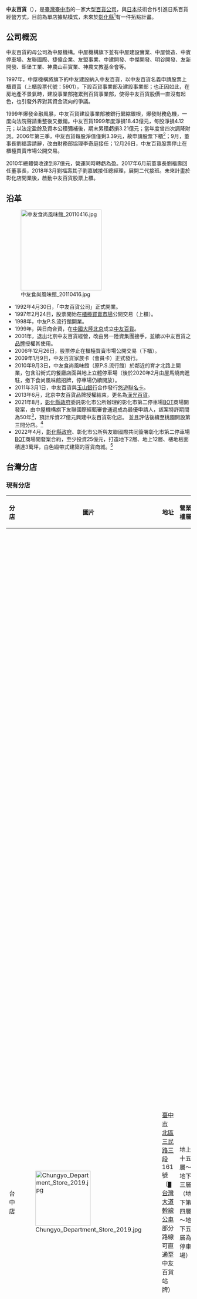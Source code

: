 {{Infobox Company 
| company_name = 中友百貨股份有限公司
| company_name_en = Chungyo Department Store Co., Ltd.
| company_logo = Chungyo Department Store logo.svg
| image = 
| company_type = [[非上市公司|非上市公司]]
| company_slogan = 
| traded_as = 
| local_code_name =  TW
| local_code =  28411026
| trading_name = 中友百貨
| foundation = 1990年7月14日
| location = {{ROC-TWN}}<br>[[臺中市|臺中市]][[西屯區|西屯區]]福和里臺灣大道四段925號28樓之2
| locations = 1 
| area_served = {{TW}}
| key_people =  [[董事長|董事長]]：劉福壽<br>[[總經理|總經理]]：劉嘉誠
| industry = 貿易百貨
| products = 百貨買賣
| capital = [[新台幣|新台幣]]234,306,000元
| revenue = [[新台幣|新台幣]]72.8億元（2021年）
| operating_income = 
| profit = 
| market_value = 
| num_employees =
| P/E ratio =
| earnings per share = 
| Net asset value = 
| accounting_period = 每年12月 （月制會計年度）
| parent = 中屋建設實業股份有限公司
| divisions = 
| subsid = 
| homepage = https://www.chungyo.com.tw/#
| footnotes = 
}}

'''中友百貨'''（{{lang-en|'''Chungyo Department Store'''}}），是[[臺灣|臺灣]][[臺中市|臺中市]]的一家大型[[百貨公司|百貨公司]]，與[[日本|日本]]{{link-ja|松屋 (百貨店)|松屋 (百貨店)|松屋百貨}}技術合作引進日系百貨經營方式，目前為單店據點模式，未來於[[彰化縣#商業活動|彰化縣]]<ref>{{cite news |title=中友百貨確定插旗彰化 新館預計2024年開幕 |url=https://udn.com/news/story/7325/5679175 |accessdate=2021-08-19 |archive-date=2021-08-19 |archive-url=https://web.archive.org/web/20210819125004/https://udn.com/news/story/7325/5679175 |dead-url=no }}</ref>有一件拓點計畫。

== 公司概況 ==
中友百貨的母公司為中屋機構。中屋機構旗下並有中屋建設實業、中屋營造、中賓停車場、友聯國際、捷偉企業、友盟事業、中建開發、中傑開發、明谷開發、友新開發、鉅堡工業、神農山莊實業、神農文教基金會等。 

1997年，中屋機構將旗下的中友建設納入中友百貨，以中友百貨名義申請股票上櫃買賣（上櫃股票代號：5901），下設百貨事業部及建設事業部；也正因如此，在房地產不景氣時，建設事業部拖累到百貨事業部，使得中友百貨股價一直沒有起色，也引發外界對其資金流向的爭議。

1999年爆發金融風暴，中友百貨建設事業部被銀行緊縮銀根，爆發財務危機，一度向法院聲請重整後又撤銷。中友百貨1999年度淨損18.43億元，每股淨損4.12元；以法定盈餘及資本公積彌補後，期末累積虧損3.21億元；當年度曾四次調降財測。2006年第三季，中友百貨每股淨值僅剩3.39元，故申請股票下櫃<ref>{{cite news|language=zh|author=張嘉伶|url=https://tw.finance.appledaily.com/daily/20060420/2550464/|title=中友百貨 2度聲請重整|publisher=蘋果日報|date=2006-04-20|accessdate=2020-02-25|archive-date=2020-05-04|archive-url=https://web.archive.org/web/20200504121227/https://tw.finance.appledaily.com/daily/20060420/2550464/|dead-url=no}}</ref>；9月，董事長劉福壽請辭，改由財務部協理李奇庭接任；12月26日，中友百貨股票停止在櫃檯買賣市場公開交易。

2010年總體營收達到87億元，營運同時轉虧為盈。2017年6月前董事長劉福壽回任董事長，2018年3月劉福壽其子劉嘉誠接任總經理，展開二代接班。未來計畫於彰化店開業後，啟動中友百貨股票上櫃。

== 沿革 ==
[[File:中友食尚風味館_20110416.jpg|220px]]

*1992年4月30日，「中友百貨公司」正式開業。
*1997年2月24日，股票開始在[[中華民國證券櫃檯買賣中心|櫃檯買賣市場]]公開交易（上櫃）。
*1998年，中友P.S.流行館開業。
*1999年，與日商合資，在[[中國大陸|中國大陸]][[北京|北京]]成立[[漢光百貨|中友百貨]]。
*2001年，退出北京中友百貨經營，改由另一陸資集團接手，並續以中友百貨之[[品牌|品牌]]授權其使用。
*2006年12月26日，股票停止在櫃檯買賣市場公開交易（下櫃）。
*2009年1月9日，中友百貨家族卡（會員卡）正式發行。
*2010年9月3日，中友食尚風味館（原P.S.流行館）於鄰近的育才北路上開業，包含沿街式的餐廳店面與地上立體停車場（後於2020年2月由屋馬燒肉進駐，撤下食尚風味館招牌，停車場仍續開放）。
*2011年3月1日，中友百貨與[[玉山銀行|玉山銀行]]合作發行[[悠遊聯名卡|悠遊聯名卡]]。
*2013年6月，北京中友百貨品牌授權結束，更名為[[漢光百貨|漢光百貨]]。
*2021年8月，[[彰化縣政府|彰化縣政府]]委託彰化市公所辦理的彰化市第二停車場[[BOT|BOT]]商場開發案，由中屋機構旗下友聯國際經甄審會通過成為最優申請人，該案特許期間為50年<ref>{{cite news|language=zh|author=楊文琳|url=https://news.housefun.com.tw/news/article/901961307787.html|title=中友百貨旗下　友聯插旗彰化綜合商場|publisher=聯合新聞網|date=2021-08-18|accessdate=2022-03-04|archive-date=2022-03-03|archive-url=https://web.archive.org/web/20220303204937/https://news.housefun.com.tw/news/article/901961307787.html}}</ref>，預計斥資27億元興建中友百貨彰化店。 並且評估後續至桃園開設第三間分店。<ref>{{cite news|language=zh|author=楊文琳|url=https://www.upmedia.mg/news_info.php?SerialNo=123788|title=進擊的中友百貨　台中最老牌百貨將拓店並朝重新上市櫃邁進|publisher=上報|date=2021-09-07|accessdate=2021-09-09|archive-date=2021-09-09|archive-url=https://web.archive.org/web/20210909095030/https://www.upmedia.mg/news_info.php?SerialNo=123788}}</ref>
*2022年4月，[[彰化縣政府|彰化縣政府]]、彰化市公所與友聯國際共同簽署彰化市第二停車場[[BOT|BOT]]商場開發案合約，至少投資25億元，打造地下2層、地上12層、樓地板面積達3萬坪，白色緞帶式建築的百貨商城。<ref>{{cite news|language=zh|author=吳敏菁|url=https://www.chinatimes.com/newspapers/20220421000687-260107?chdtv|title=中友百貨彰化館BOT案簽約|publisher=中國時報|date=2022-04-21|accessdate=2022-04-30|archive-date=2022-04-29|archive-url=https://web.archive.org/web/20220429173036/https://www.chinatimes.com/newspapers/20220421000687-260107?chdtv}}</ref>

== 台灣分店 ==
=== 現有分店 ===
{| class="wikitable" 
|-
!分店||圖片||地址||營業樓層||營業面積||簡介
|-
|台中店||[[File:Chungyo_Department_Store_2019.jpg|150px]]||[[臺中市|臺中市]][[北區_(台中市)|北區]][[三民路|三民路三段]]161號（<small><span style="color:{{臺中捷運色彩|藍}}">█</span></small> [[臺中市優化公車專用道|台灣大道幹線公車]]部分路線可直通至中友百貨站牌）||地上十五層～地下三層（地下第四層～地下五層為停車場）||22,000坪||1992年4月30日開業，位於「世紀21廣場」大樓內，由A、B、C三棟建築組成，各館間於各樓層以空橋相互連通，建築總樓地板面積約27,000坪，商場樓地板面積約22,000坪。中友百貨與一中街共同建構出[[一中商圈|一中商圈]]，開業初期高樓層設有電影院、KTV、保齡球館<ref>{{cite news |language =zh |author =宋健生  |title =中友集團 展開二代接班|publisher =經濟日報 |date =2021-08-18 |accessdate =2022-03-04}}</ref>、[[迪斯可|Disco]]舞廳（皆已撤出），當時為台中市首見的大型百貨公司，並附設240個汽車停車位，使得1990年代日正當中，但受限百貨規模較小且停車不易，分布於自由路、中正路（今台灣大道）的[[台中車站|台中車站]]站前百貨商圈逐步轉移；1994年至1998年間的單店業績排名全台百貨第二，僅次於[[太平洋崇光百貨|太平洋崇光百貨]]台北忠孝館，並於2011年達到89億元的高峰<ref>{{cite news |language =zh |author =宋健生 |title =中友百貨插旗彰化 背後老闆是台中神祕營建業大咖|publisher =經濟日報 |date =2021-08-22 |accessdate =2022-03-04}}</ref>，目前為臺中市年[[營業額|營業額]]第三名的百貨公司（2021年總營收為[[新台幣|新台幣]]72.8億元<ref>{{cite news |language =zh |author =宋健生 |url =https://udn.com/news/story/7241/6009644 |title =台中新光三越去年營收214.2億 第11度蟬聯全台百貨店王 |publisher =經濟日報 |date =2022-01-04 |accessdate =2022-01-25 |archive-date =2022-01-26 |archive-url =https://web.archive.org/web/20220126215938/https://udn.com/news/story/7241/6009644 }}</ref>），並為台中市區內現存開業最久的百貨公司（全台中僅次[[太平洋百貨|太平洋百貨]]豐原店）。1997年於C棟10~11樓引進配置環型排列設計書櫃的中部首間誠品書店大型店。2003年起，陸續改裝各樓層[[廁所|廁所]]為主題廁所，屢屢被媒體報導其特別之處，亦曾獲得[[時代雜誌|時代雜誌]]亞洲版報導、英國公開旅遊網站票選為世界十大精彩廁所。為持續保持百貨的吸引力與競爭力，除了主題廁所外，中友也針對電梯間及樓面逐年改裝，並引進知名大型專門店如2007年於A棟B2層開設Jasons Market，2009年於C棟M2樓開設無印良品（2017年移至B棟3樓），2012年於B棟B1、B2層開設UNIQLO，2015年A棟B1層~2樓門面由H&M進駐，2018年於C棟M2樓開設Bershka、A棟8樓開設GU等。
|}

;樓層概況
[[File:Chung-yo_department_store_B2_201905.jpg|220px]]
[[File:Chung-yo_department_store_Block_C_Entrance_2019.jpg|220px]]
[[File:Chung-yo_department_store_Block_B_Level_6_201905.jpg|220px]]
[[File:ChungyoEslite_fullsize.png|220px]]]]
[[File:Chung-yo_department_store_Cola_Cola_Theme_washroom_2019.jpg|220px]]為主題的洗手間]]
[[File:Chung-yo_department_store_Block_A_Level_12_2019.jpg|220px]]

*15F - 餐廳
*14F - 餐廳
*13F - 展演廳、服務
*12F - 香氛、餐廳
*11F - [[誠品書店|誠品]]中友店、寢具
*10F - [[誠品書店|誠品]]中友店、3C家電
*9F - 運動、牛仔
*8F - 遊樂場、餐廳、[[GU|GU]]
*7F - 童裝、內睡衣、玩具
*6F - 男仕服飾、戶外用品
*5F - 名媛服飾
*4F - 少女服飾 
*3F - [[無印良品|MUJI無印良品]]、進口服飾
*M2F - Bershka
*2F - [[H&M|H&M]]、名品珠寶
*1F - [[H&M|H&M]]、化妝品
*B1F - [[H&M|H&M]]、[[優衣庫|UNIQLO]]、女鞋
*B2F - 食品、[[優衣庫|UNIQLO]]、[[Market_Place_by_Jasons|JASONS超市]]
*B3F - 美食街
*B4F - 平面式停車場
*B5F - 機械式停車場
<ref>[https://www.chungyo.com.tw/floor.php 樓層導覽] {{Wayback|url=https://www.chungyo.com.tw/floor.php |date=20210716010706 }}.中友百貨公司</ref>

<gallery widths="180" heights="150">
Chung-yo department store B3 Food Court 201905.jpg|B3層美食街
File:Chung-yo department store B3 Jasons Market Place 2019.jpg|B2層[[Market_Place_by_Jasons|JASONS超市]]
Chung-yo department store Block B Level 1 201905.jpg|B館1樓化妝品區
Chung-yo department store Block B Level 2 2019.jpg|2樓名品珠寶區
Chung-yo department store Block B Level 3 2019.jpg|B館3樓進口服飾
Chung-yo department store Block A Level 4 2019.jpg|4樓少女服飾
Chung-yo department store Block C Level 6 2019.jpg|6樓男仕服飾區
Chung-yo department store Block B Level 7 2019.jpg|7樓童裝區中庭
Chung-yo department store Block B Level 9 2019.jpg|9樓運動服裝區
Chung-yo department store Block A Level 10 2019.jpg|A館10樓3C家電區
Chung-yo department store Block B Level 12 2019.jpg|B館12樓香氛產品區
Chung-yo department store Block B Level 13 Hall 2019.jpg|13樓文化大廳
</gallery>

;營業時間
*週日至週四 11:00-21:30 
*週五六、例假日前一日11:00-22:00

=== 未來計畫 ===
{| class="wikitable" 
|-
!分店||地址||營業樓層||營業面積||簡介	
|-
|彰化店||[[彰化縣|彰化縣]][[彰化市|彰化市]]旭光西路75號||地上十四層～地下四層||||為彰化市第二[[停車場|停車場]]附屬事業，建築總樓地板面積約28,000坪，內容包含百貨商場、電影院（11~12樓）、美食餐廳（13~14樓）、健身房、展演中心，以及公共立體停車場（汽車停車場位於2~13樓部分空間，共680席；機車停車場位於地下1層~2層部分空間，共1508席），百貨自設汽車停車場則位於地下3層~4層，共315席。並將認養一旁2,000坪的成功公園，打造成彰化市民廣場，預計2025年開業。<ref>{{cite news|author=唐復年|title=中友百貨進軍彰化定案 本月簽約3年後開幕|url=https://tw.news.yahoo.com/%E4%B8%AD%E5%8F%8B%E7%99%BE%E8%B2%A8%E9%80%B2%E8%BB%8D%E5%BD%B0%E5%8C%96%E5%AE%9A%E6%A1%88-%E6%9C%AC%E6%9C%88%E7%B0%BD%E7%B4%843%E5%B9%B4%E5%BE%8C%E9%96%8B%E5%B9%95-103230390.html|newspaper=新頭殼newtalk|date=2022-03-03|accessdate=2022-03-04|archive-date=2022-03-03|archive-url=https://web.archive.org/web/20220303200802/https://tw.news.yahoo.com/%E4%B8%AD%E5%8F%8B%E7%99%BE%E8%B2%A8%E9%80%B2%E8%BB%8D%E5%BD%B0%E5%8C%96%E5%AE%9A%E6%A1%88-%E6%9C%AC%E6%9C%88%E7%B0%BD%E7%B4%843%E5%B9%B4%E5%BE%8C%E9%96%8B%E5%B9%95-103230390.html}}</ref>
|}

== 中國大陸分店 ==
=== 過往分店 ===
{| class="wikitable" 
|-
!分店||圖片||地址||營業樓層||營業面積||簡介
|-
|北京中友百貨||||[[北京市|北京市]][[西城區|西城區]][[西單北大街|西單北大街]]176號||地上九層～地下一層（地下第二層為停車場）||||1998年12月31日開業，位於「華南大廈」內，為北京市[[西單|西單]]商業區第一家台資百貨公司。1999年營業額為[[人民幣|人民幣]]2.9億元，2000年為5億元，2001年為7.9億元。2001年，台灣團隊撤出，僅供授權中友百貨品牌予陸資集團接手經營。2013年6月16日，因中友百貨商標授權到期，更名為[[漢光百貨|漢光百貨]]。
|}

== 獲獎 ==
{{awards table}}
|-
|2016年||中友百貨||「工商時報」評鑑為「臺灣服務業大評鑑-百貨類」||金獎
|-
|2017年||中友百貨||「遠見雜誌」評鑑為「第一線服務品質大調查」百貨業||第一名
|-
|2018年||中友百貨||「遠見雜誌」評鑑為「五星服務獎」百貨業||第一名
|-
|}

== 參考資料 ==
{{Reflist}}

== 外部連結 ==
{{commonscat|Chung-yo department store}}
{{coord|24|9|7.46|N|120|41|5.11|E|region:TW|display=title}}
*[https://www.chungyo.com.tw/ 中友百貨公司]{{Wayback|url=https://www.chungyo.com.tw/ |date=20201104141959 }}{{zh-tw}}{{zh-cn}}
*{{facebook|chungyo.tw|台中中友百貨}}
*{{instagram|chungyo_tw|中友百貨}}
*{{youtube|channel=UCFHa3vwuyLB5gnxHBdSyyqg|中友百貨}}
*[https://www.chung-yo.com/ 中友購物網] {{Wayback|url=https://www.chung-yo.com/ |date=20210621070623 }}
*{{facebook|chungyo520|中友購物網}}
*[http://company.g0v.ronny.tw/id/23824097 台灣公司資料] {{Wayback|url=http://company.g0v.ronny.tw/id/23824097 |date=20210309192652 }}

{{台灣百貨公司}}

[[Category:台中市商場|Category:台中市商場]]
[[Category:台灣百貨公司|B]]
[[Category:臺中市北區組織|Category:臺中市北區組織]]
[[Category:1992年台灣建立|Category:1992年台灣建立]]
